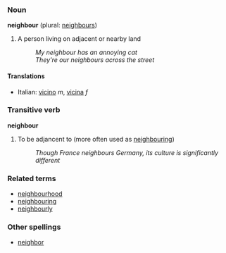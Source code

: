 ===Noun===
'''neighbour''' (plural: [[neighbours]])

# A person living on adjacent or nearby land
#: ''My neighbour has an annoying cat''
#: ''They're our neighbours across the street''

====Translations====
*Italian: [[vicino]] ''m'', [[vicina]] ''f''

===Transitive verb===
'''neighbour'''

# To be adjancent to (more often used as [[neighbouring]])
#: ''Though France neighbours Germany, its culture is significantly different''

===Related terms===
*[[neighbourhood]]
*[[neighbouring]]
*[[neighbourly]]

===Other spellings===

*[[neighbor]]